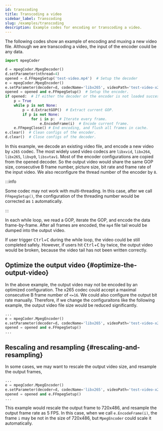 ```yaml
---
id: transcoding
title: Transcoding a video
sidebar_label: Transcoding
slug: /examples/transcoding
description: Example codes for encoding or transcoding a video.
---
```



The following codes show an example of encoding and muxing a new video file. Although we are transcoding a video, the input of the encoder could be any data.

```python {12,14-15} title="transcoding.py" showLineNumbers
import mpegCoder

d = mpegCoder.MpegDecoder()
d.setParameter(nthread=4)
opened = d.FFmpegSetup('test-video.mp4')  # Setup the decoder
e = mpegCoder.MpegEncoder()
e.setParameter(decoder=d, codecName='libx265', videoPath='test-video-x265.mp4', nthread=8)  # inherit most of parameters from the decoder.
opened = opened and e.FFmpegSetup()  # Setup the encoder.
if opened:  # If either the decoder or the encoder is not loaded successfully, do not continue.
    p = True
    while p is not None:
        p = d.ExtractGOP()  # Extract current GOP.
        if p is not None:
            for i in p:  # Iterate every frame.
                e.EncodeFrame(i)  # Encode current frame.
    e.FFmpegClose() # End encoding, and flush all frames in cache.
e.clear()  # Clean configs of the encoder.
d.clear()  # Close configs of the decoder.
```

In this example, we decode an existing video file, and encode a new video by `x265` codec. The most widely used video codecs are `libxvid`, `libx264`, `libx265`, `libvp9`, `libsvtav1`. Most of the encoder configurations are copied from the opened decoder. So the output video would share the same GOP size, consecutive B frame number, picture size, bit rate and frame rate of the input video. We also reconfigure the thread number of the encoder by `8`.

:::info

Some codec may not work with multi-threading. In this case, after we call `FFmpegSetup()`, the configuration of the threading number would be corrected as `1` automatically.

:::

In each while loop, we read a GOP, iterate the GOP, and encode the data frame-by-frame. After all frames are encoded, the `mp4` file tail would be dumped into the output video.

If user trigger <kbd>Ctrl</kbd>+<kbd>C</kbd> during the while loop, the video could be still completed safely. However, if users hit <kbd>Ctrl</kbd>+<kbd>C</kbd> by twice, the output video would be broken, because the video tail has not been written correctly.

## Optimize the output video {#optimize-the-output-video}

In the above example, the output video may not be encoded by an optimized configuration. The x265 codec could accept a maximal consecutive B frame number of `<=16`. We could also configure the output bit rate manually. Therefore, if we change the configuraitons like the following example, the output video file size would be reduced significantly.

```python {3}
...
e = mpegCoder.MpegEncoder()
e.setParameter(decoder=d, codecName='libx265', videoPath='test-video-x265.mp4', GOPSize=24, maxBframe=16, bitRate=48.0, nthread=8)
opened = opened and e.FFmpegSetup()
...
```

## Rescaling and resampling {#rescaling-and-resampling}

In some cases, we may want to rescale the output video size, and resample the output frames,

```python {3}
...
e = mpegCoder.MpegEncoder()
e.setParameter(decoder=d, codecName='libx265', videoPath='test-video-x265.mp4', width=720, height=486, frameRate=(5, 1), nthread=8)
opened = opened and e.FFmpegSetup()
...
```

This example would rescale the output frame to 720x486, and resample the output frame rate as 5 FPS. In this case, when we call `e.EncodeFrame(i)`, the frame `i` may be not in the size of 720x486, but `MpegEncoder` could scale it automatically.
